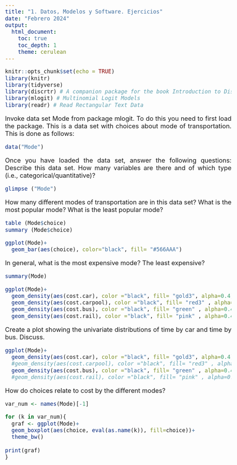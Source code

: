---
title: "1. Datos, Modelos y Software. Ejercicios"
date: "Febrero 2024"
output: 
  html_document:
    toc: true
    toc_depth: 1
    theme: cerulean
---


<style>
body {
text-align: justify}
</style>

<style type="text/css">
body{/*Normal*/
     font-size: 20px;
}
</style>



```{r setup, include=FALSE}
knitr::opts_chunk$set(echo = TRUE)
library(knitr)
library(tidyverse)
library(discrtr) # A companion package for the book Introduction to Discrete Choice Analysis with `R`
library(mlogit) # Multinomial Logit Models
library(readr) # Read Rectangular Text Data
```



Invoke data set Mode from package mlogit. To do this you need to first load the package. This is a data set with choices about mode of transportation. This is done as follows:

```{r}
data("Mode")
```

Once you have loaded the data set, answer the following questions:
Describe this data set. How many variables are there and of which type (i.e., categorical/quantitative)?
```{r}
glimpse ("Mode")
```

How many different modes of transportation are in this data set? What is the most popular mode? What is the least popular mode?
```{r}
table (Mode$choice)
summary (Mode$choice)
```
```{r}
ggplot(Mode)+
  geom_bar(aes(choice), color="black", fill= "#566AAA")
```


In general, what is the most expensive mode? The least expensive?
```{r}
summary(Mode)
```
```{r}
ggplot(Mode)+
  geom_density(aes(cost.car), color ="black", fill= "gold3", alpha=0.4)+
  geom_density(aes(cost.carpool), color ="black", fill= "red3" , alpha=0.4)+
  geom_density(aes(cost.bus), color ="black", fill= "green" , alpha=0.4)+
  geom_density(aes(cost.rail), color ="black", fill= "pink" , alpha=0.4)
```

Create a plot showing the univariate distributions of time by car and time by bus. Discuss.
```{r}
ggplot(Mode)+
  geom_density(aes(cost.car), color ="black", fill= "gold3", alpha=0.4)+
  #geom_density(aes(cost.carpool), color ="black", fill= "red3" , alpha=0.4)+
  geom_density(aes(cost.bus), color ="black", fill= "green" , alpha=0.4)
  #geom_density(aes(cost.rail), color ="black", fill= "pink" , alpha=0.4)
```

How do choices relate to cost by the different modes?
```{r}
var_num <- names(Mode)[-1]

for (k in var_num){
  graf <- ggplot(Mode)+
  geom_boxplot(aes(choice, eval(as.name(k)), fill=choice))+
  theme_bw()
 
print(graf)
}
```